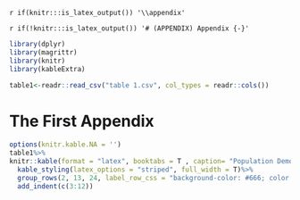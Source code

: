 `r if(knitr:::is_latex_output()) '\\appendix'`

`r if(!knitr:::is_latex_output()) '# (APPENDIX) Appendix {-}'`

<!--
If you feel it necessary to include an appendix, it goes here.
-->
```r
library(dplyr)
library(magrittr)
library(knitr)
library(kableExtra)
```


```r
table1<-readr::read_csv("table 1.csv", col_types = readr::cols())
```



# The First Appendix
```r
options(knitr.kable.NA = '')
table1%>%
knitr::kable(format = "latex", booktabs = T , caption= "Population Demographics")%>%
  kable_styling(latex_options = "striped", full_width = T)%>%  
  group_rows(2, 13, 24, label_row_css = "background-color: #666; color: #fff;")%>%
  add_indent(c(3:12))
```




